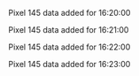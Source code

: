 Pixel 145 data added for 16:20:00

Pixel 145 data added for 16:21:00

Pixel 145 data added for 16:22:00

Pixel 145 data added for 16:23:00

